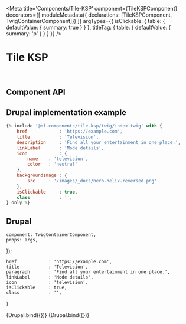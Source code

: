 


<Meta
    title='Components/Tile-KSP'
    component={TileKSPComponent}
    decorators={[
        moduleMetadata({ declarations: [TileKSPComponent, TwigContainerComponent]})
    ]}
    argTypes={{
        isClickable: {
            table: { defaultValue: { summary: true } }
        },
        titleTag: {
            table: { defaultValue: { summary: 'p' } }
        }
    }}
/>


# Tile KSP

<br/>



## Component API

<Props of={TileKSPComponent} />



## Drupal implementation example

```jsx
{% include '@bf-components/tile-ksp/twig/index.twig' with {
    href            : 'https://example.com',
    title           : 'Television',
    description     : 'Find all your entertainment in one place.',
    linkLabel       : 'Mode details',
    icon            : {
        name    : 'television',
        color   : 'neutral'
    },
    backgroundImage : {
        src     : '/images/_docs/hero-helix-reversed.png'
    },
    isClickable     : true,
    class           : '',
} only %}
```



## Drupal

    component: TwigContainerComponent,
    props: args,
});

    href            : 'https://example.com',
    title           : 'Television',
    paragraph       : 'Find all your entertainment in one place.',
    linkLabel       : 'Mode details',
    icon            : 'television',
    isClickable     : true,
    class           : '',
}

<Canvas withSource='none'>
    <Story
        name='Drupal'
        height='600px'
        args={{
            elementPath: 'components/tile-ksp/_doc/template.drupal',
            ...commonProps
        }}
    >
        {Drupal.bind({})}
    </Story>
</Canvas>

<Canvas withSource='none'>
    <Story
        name='Drupal - With backgroundImage'
        height='600px'
        args={{
            elementPath: 'components/tile-ksp/_doc/template.drupal',
            ...commonProps,
            icon            : {
                name    : 'television',
                color   : 'neutral'
            },
            backgroundImage: {
                src: '/images/_docs/hero-helix-reversed.png'
            },
            reversed: true
        }}
    >
        {Drupal.bind({})}
    </Story>
</Canvas>

